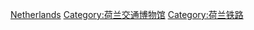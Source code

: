 [[Category:各国铁路博物馆|Netherlands]]
[[Category:荷兰交通博物馆|Category:荷兰交通博物馆]]
[[Category:荷兰铁路|Category:荷兰铁路]]